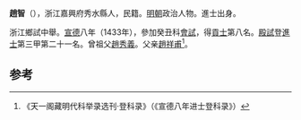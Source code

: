 '''趙智'''（{{bd|1404年||？}}），浙江嘉興府秀水縣人，民籍。[[明朝|明朝]]政治人物。進士出身。

浙江鄉試中舉。[[宣德|宣德]]八年（1433年），參加癸丑科[[會試|會試]]，得[[貢士|貢士]]第八名。[[殿試|殿試]]登[[進士|進士]]第三甲第二十一名。曾祖父[[趙秀義|趙秀義]]。父亲[[趙祥甫|趙祥甫]]<ref>《天一阁藏明代科举录选刊·登科录》（《宣德八年进士登科录》）</ref>。

==参考==
{{reflist}}
{{明朝人物小作品}}
{{宣德八年癸丑科殿試金榜}}